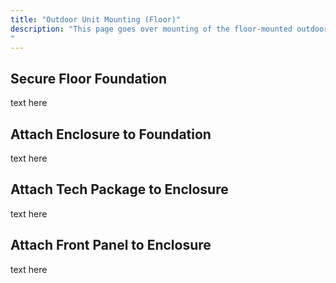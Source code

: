 ```yaml
---
title: "Outdoor Unit Mounting (Floor)"
description: "This page goes over mounting of the floor-mounted outdoor unit.
"
---
```


## Secure Floor Foundation

text here

## Attach Enclosure to Foundation

text here

## Attach Tech Package to Enclosure

text here

## Attach Front Panel to Enclosure

text here